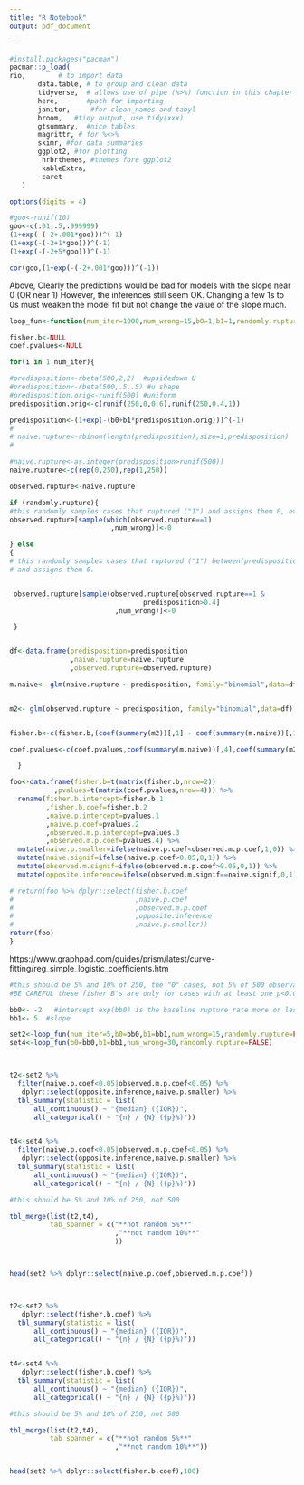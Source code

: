 ```yaml
---
title: "R Notebook"
output: pdf_document

---
```


```r
#install.packages("pacman")
pacman::p_load(
rio,        # to import data
       data.table, # to group and clean data
       tidyverse,  # allows use of pipe (%>%) function in this chapter
       here,       #path for importing 
       janitor,     #for clean_names and tabyl
       broom,   #tidy output, use tidy(xxx)
       gtsummary,  #nice tables
       magrittr, # for %<>%
       skimr, #for data summaries
       ggplot2, #for plotting
        hrbrthemes, #themes fore ggplot2
        kableExtra,
        caret
   ) 

options(digits = 4)
```

```r
#goo<-runif(10)
goo<-c(.01,.5,.999999)
(1+exp(-(-2+.001*goo)))^(-1)
(1+exp(-(-2+1*goo)))^(-1)
(1+exp(-(-2+5*goo)))^(-1)

cor(goo,(1+exp(-(-2+.001*goo)))^(-1))
```
Above, Clearly the predictions would be bad for models with the slope near 0 (OR near 1) However, the inferences still seem OK. Changing a few 1s to 0s must weaken the model fit but not change the value of the slope much.

```r

loop_fun<-function(num_iter=1000,num_wrong=15,b0=1,b1=1,randomly.rupture=FALSE){

fisher.b<-NULL
coef.pvalues<-NULL

for(i in 1:num_iter){

#predisposition<-rbeta(500,2,2)  #upsidedown U
#predisposition<-rbeta(500,.5,.5) #u shape
#predisposition.orig<-runif(500) #uniform
predisposition.orig<-c(runif(250,0,0.6),runif(250,0.4,1))

predisposition<-(1+exp(-(b0+b1*predisposition.orig)))^(-1)
# 
# naive.rupture<-rbinom(length(predisposition),size=1,predisposition)
#

#naive.rupture<-as.integer(predisposition>runif(500))
naive.rupture<-c(rep(0,250),rep(1,250))

observed.rupture<-naive.rupture

if (randomly.rupture){
#this randomly samples cases that ruptured ("1") and assigns them 0, even with low predisposition.orig
observed.rupture[sample(which(observed.rupture==1)
                         ,num_wrong)]<-0

} else
{
# this randomly samples cases that ruptured ("1") between(predisposition.orig,0.5,0.7)
# and assigns them 0.


 observed.rupture[sample(observed.rupture[observed.rupture==1 &
                                 predisposition>0.4]
                          ,num_wrong)]<-0

 }


df<-data.frame(predisposition=predisposition
               ,naive.rupture=naive.rupture
               ,observed.rupture=observed.rupture)

m.naive<- glm(naive.rupture ~ predisposition, family="binomial",data=df)


m2<- glm(observed.rupture ~ predisposition, family="binomial",data=df)


fisher.b<-c(fisher.b,(coef(summary(m2))[,1] - coef(summary(m.naive))[,1])/abs(coef(summary(m.naive))[,1]))

coef.pvalues<-c(coef.pvalues,coef(summary(m.naive))[,4],coef(summary(m2))[,4])

  }

foo<-data.frame(fisher.b=t(matrix(fisher.b,nrow=2))
           ,pvalues=t(matrix(coef.pvalues,nrow=4))) %>% 
  rename(fisher.b.intercept=fisher.b.1
         ,fisher.b.coef=fisher.b.2
         ,naive.p.intercept=pvalues.1
         ,naive.p.coef=pvalues.2
         ,observed.m.p.intercept=pvalues.3
         ,observed.m.p.coef=pvalues.4) %>% 
  mutate(naive.p.smaller=ifelse(naive.p.coef<observed.m.p.coef,1,0)) %>% 
  mutate(naive.signif=ifelse(naive.p.coef>0.05,0,1)) %>% 
  mutate(observed.m.signif=ifelse(observed.m.p.coef>0.05,0,1)) %>% 
  mutate(opposite.inference=ifelse(observed.m.signif==naive.signif,0,1)) 

# return(foo %>% dplyr::select(fisher.b.coef
#                              ,naive.p.coef
#                              ,observed.m.p.coef
#                              ,opposite.inference
#                              ,naive.p.smaller))
return(foo)
}

```


https://www.graphpad.com/guides/prism/latest/curve-fitting/reg_simple_logistic_coefficients.htm

```r


#this should be 5% and 10% of 250, the "0" cases, not 5% of 500 observations
#BE CAREFUL these fisher B's are only for cases with at least one p<0.05.

bb0<- -2   #intercept exp(bb0) is the baseline rupture rate more or less
bb1<- 5  #slope

set2<-loop_fun(num_iter=5,b0=bb0,b1=bb1,num_wrong=15,randomly.rupture=FALSE)
set4<-loop_fun(b0=bb0,b1=bb1,num_wrong=30,randomly.rupture=FALSE)



t2<-set2 %>% 
  filter(naive.p.coef<0.05|observed.m.p.coef<0.05) %>% 
   dplyr::select(opposite.inference,naive.p.smaller) %>% 
  tbl_summary(statistic = list(
      all_continuous() ~ "{median} ({IQR})",
      all_categorical() ~ "{n} / {N} ({p}%)"))


t4<-set4 %>%
  filter(naive.p.coef<0.05|observed.m.p.coef<0.05) %>%
   dplyr::select(opposite.inference,naive.p.smaller) %>% 
  tbl_summary(statistic = list(
      all_continuous() ~ "{median} ({IQR})",
      all_categorical() ~ "{n} / {N} ({p}%)"))

#this should be 5% and 10% of 250, not 500

tbl_merge(list(t2,t4),
          tab_spanner = c("**not random 5%**"
                          ,"**not random 10%**"
                          ))



head(set2 %>% dplyr::select(naive.p.coef,observed.m.p.coef))



t2<-set2 %>% 
   dplyr::select(fisher.b.coef) %>% 
  tbl_summary(statistic = list(
      all_continuous() ~ "{median} ({IQR})",
      all_categorical() ~ "{n} / {N} ({p}%)"))


t4<-set4 %>%
   dplyr::select(fisher.b.coef) %>% 
  tbl_summary(statistic = list(
      all_continuous() ~ "{median} ({IQR})",
      all_categorical() ~ "{n} / {N} ({p}%)"))

#this should be 5% and 10% of 250, not 500

tbl_merge(list(t2,t4),
          tab_spanner = c("**not random 5%**"
                          ,"**not random 10%**"))


head(set2 %>% dplyr::select(fisher.b.coef),100) 
```

